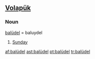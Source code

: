 ==[[Volapük]]==

===Noun===
{{infl|vo|noun}}
[[balüdel]] = baluydel

# [[Sunday]]

[[af:balüdel]]
[[ast:balüdel]]
[[pt:balüdel]]
[[tr:balüdel]]